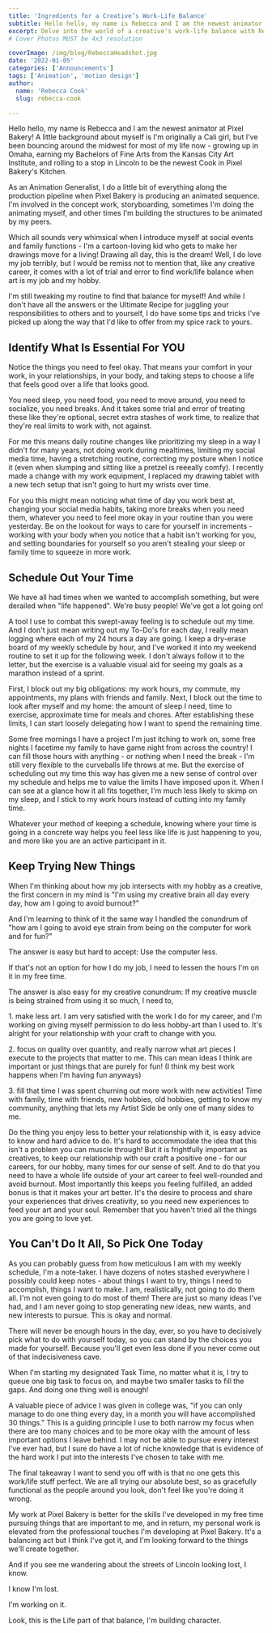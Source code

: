 ```yaml
---
title: 'Ingredients for a Creative’s Work-Life Balance'
subtitle: Hello hello, my name is Rebecca and I am the newest animator at Pixel Bakery!
excerpt: Delve into the world of a creative's work-life balance with Rebecca, PB's animator. Discover tips from her journey in managing art as both a job & passion.
# Cover Photos MUST be 4x3 resolution

coverImage: /img/blog/RebeccaHeadshot.jpg
date: '2022-01-05'
categories: ['Announcements']
tags: ['Animation', 'motion design']
author:
  name: 'Rebecca Cook'
  slug: rebecca-cook

---
```


Hello hello, my name is Rebecca and I am the newest animator at Pixel Bakery! A little background about myself is I'm originally a Cali girl, but I've been bouncing around the midwest for most of my life now - growing up in Omaha, earning my Bachelors of Fine Arts from the Kansas City Art Institute, and rolling to a stop in Lincoln to be the newest Cook in Pixel Bakery's Kitchen.

As an Animation Generalist, I do a little bit of everything along the production pipeline when Pixel
Bakery is producing an animated sequence. I'm involved in the concept work, storyboarding, sometimes
I'm doing the animating myself, and other times I'm building the structures to be animated by my peers.

Which all sounds very whimsical when I introduce myself at social events and family functions - I'm a cartoon-loving kid who gets to make her drawings move for a living! Drawing all day, this is the dream! Well, I do love my job terribly, but I would be remiss not to mention that, like any creative career, it comes with a lot of trial and error to find work/life balance when art is my job and my hobby.

I'm still tweaking my routine to find that balance for myself! And while I don't have all the answers or the Ultimate Recipe for juggling your responsibilities to others and to yourself, I do have some tips and tricks I've picked up along the way that I'd like to offer from my spice rack to yours.

## Identify What Is Essential For YOU

Notice the things you need to feel okay. That means your comfort in your work, in your relationships, in your body, and taking steps to choose a life that feels good over a life that looks good.

You need sleep, you need food, you need to move around, you need to socialize, you need breaks. And it takes some trial and error of treating these like they're optional, secret extra stashes of work time, to realize that they're real limits to work with, not against.

For me this means daily routine changes like prioritizing my sleep in a way I didn't for many years, not doing work during mealtimes, limiting my social media time, having a stretching routine, correcting my posture when I notice it (even when slumping and sitting like a pretzel is reeeally comfy). I recently made a change with my work equipment, I replaced my drawing tablet with a new tech setup that isn't going to hurt my wrists over time.

For you this might mean noticing what time of day you work best at, changing your social media habits, taking more breaks when you need them, whatever you need to feel more okay in your routine than you were yesterday. Be on the lookout for ways to care for yourself in increments - working with your body when you notice that a habit isn't working for you, and setting boundaries for yourself so you aren't stealing your sleep or family time to squeeze in more work.

## Schedule Out Your Time

We have all had times when we wanted to accomplish something, but were derailed when "life happened". We're busy people! We've got a lot going on!

A tool I use to combat this swept-away feeling is to schedule out my time. And I don't just mean writing out my To-Do's for each day, I really mean logging where each of my 24 hours a day are going. I keep a dry-erase board of my weekly schedule by hour, and I've worked it into my weekend routine to set it up for the following week. I don't always follow it to the letter, but the exercise is a valuable visual aid for seeing my goals as a marathon instead of a sprint.

First, I block out my big obligations: my work hours, my commute, my appointments, my plans with friends and family. Next, I block out the time to look after myself and my home: the amount of sleep I need, time to exercise, approximate time for meals and chores. After establishing these limits, I can start loosely delegating how I want to spend the remaining time.

Some free mornings I have a project I'm just itching to work on, some free nights I facetime my family to have game night from across the country! I can fill those hours with anything - or nothing when I need the break - I'm still very flexible to the curveballs life throws at me. But the exercise of scheduling out my time this way has given me a new sense of control over my schedule and helps me to value the limits I have imposed upon it. When I can see at a glance how it all fits together, I'm much less likely to skimp on my sleep, and I stick to my work hours instead of cutting into my family time.

Whatever your method of keeping a schedule, knowing where your time is going in a concrete way helps you feel less like life is just happening to you, and more like you are an active participant in it.

## Keep Trying New Things

When I'm thinking about how my job intersects with my hobby as a creative, the first concern in my mind is "I'm using my creative brain all day every day, how am I going to avoid burnout?"

And I'm learning to think of it the same way I handled the conundrum of "how am I going to avoid eye strain from being on the computer for work and for fun?"

The answer is easy but hard to accept: Use the computer less.

If that's not an option for how I do my job, I need to lessen the hours I'm on it in my free time.

The answer is also easy for my creative conundrum: If my creative muscle is being strained from using it so much, I need to,

1\. make less art. I am very satisfied with the work I do for my career, and I'm working on giving myself permission to do less hobby-art than I used to. It's alright for your relationship with your craft to change with you.

2\. focus on quality over quantity, and really narrow what art pieces I execute to the projects that matter to me. This can mean ideas I think are important or just things that are purely for fun! (I think my best work happens when I'm having fun anyways)

3\. fill that time I was spent churning out more work with new activities! Time with family, time with friends, new hobbies, old hobbies, getting to know my community, anything that lets my Artist Side be only one of many sides to me.

Do the thing you enjoy less to better your relationship with it, is easy advice to know and hard advice to do. It's hard to accommodate the idea that this isn't a problem you can muscle through! But it is frightfully important as creatives, to keep our relationship with our craft a positive one - for our careers, for our hobby, many times for our sense of self. And to do that you need to have a whole life outside of your art career to feel well-rounded and avoid burnout. Most importantly this keeps you feeling fulfilled, an added bonus is that it makes your art better. It's the desire to process and share your experiences that drives creativity, so you need new experiences to feed your art and your soul. Remember that you haven't tried all the things you are going to love yet.

## You Can't Do It All, So Pick One Today

As you can probably guess from how meticulous I am with my weekly schedule, I'm a note-taker. I have dozens of notes stashed everywhere I possibly could keep notes - about things I want to try, things I need to accomplish, things I want to make. I am, realistically, not going to do them all. I'm not even going to do most of them! There are just so many ideas I've had, and I am never going to stop generating new ideas, new wants, and new interests to pursue. This is okay and normal.

There will never be enough hours in the day, ever, so you have to decisively pick what to do with yourself today, so you can stand by the choices you made for yourself. Because you'll get even less done if you never come out of that indecisiveness cave.

When I'm starting my designated Task Time, no matter what it is, I try to queue one big task to focus on, and maybe two smaller tasks to fill the gaps. And doing one thing well is enough!

A valuable piece of advice I was given in college was, "if you can only manage to do one thing every day, in a month you will have accomplished 30 things." This is a guiding principle I use to both narrow my focus when there are too many choices and to be more okay with the amount of less important options I leave behind. I may not be able to pursue every interest I've ever had, but I sure do have a lot of niche knowledge that is evidence of the hard work I put into the interests I've chosen to take with me.

The final takeaway I want to send you off with is that no one gets this work/life stuff perfect. We are all trying our absolute best, so as gracefully functional as the people around you look, don't feel like you're doing it wrong.

My work at Pixel Bakery is better for the skills I've developed in my free time pursuing things that are important to me, and in return, my personal work is elevated from the professional touches I'm developing at Pixel Bakery. It's a balancing act but I think I've got it, and I'm looking forward to the things we'll create together.

And if you see me wandering about the streets of Lincoln looking lost, I know.

I know I'm lost.

I'm working on it.

Look, this is the Life part of that balance, I'm building character.
